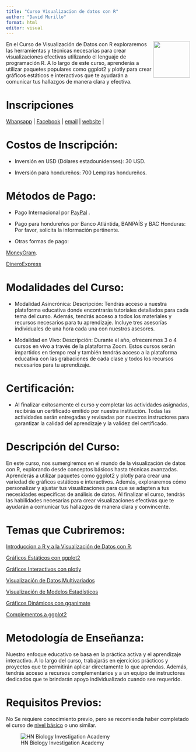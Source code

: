 ---
title: "Curso Visualizacion de datos con R"
author: "David Murillo"
format: html
editor: visual
---

[<img src="HN Cursos publicidad/HN Biology Inv Circle.jpg" align="right" width="100"/>](https://www.hnbiology.org/)

En el Curso de Visualización de Datos con R exploraremos las herramientas y técnicas necesarias para crear visualizaciones efectivas utilizando el lenguaje de programación R. A lo largo de este curso, aprenderás a utilizar paquetes populares como ggplot2 y plotly para crear gráficos estáticos e interactivos que te ayudarán a comunicar tus hallazgos de manera clara y efectiva.

# Inscripciones

<!-- Start Badges -->

| [Whapsapp](http://wa.me/+50499549551) \| [Facebook](https://www.facebook.com/Hn.Biology.Investigation?mibextid=ZbWKwL) \| [email](admi@hnbiology.org) \| [website](https://www.hnbiology.org/) \|

<!-- End Badges -->

# Costos de Inscripción:

-   Inversión en USD (Dólares estadounidenses): 30 USD.

-   Inversión para hondureños: 700 Lempiras hondureños.

# Métodos de Pago:

-   Pago Internacional por [PayPal](https://www.paypal.com/paypalme/hnbiologyinv) .

-   Pago para hondureños por Banco Atlántida, BANPAÍS y BAC Honduras: Por favor, solicita la información pertinente.

-   Otras formas de pago:

[MoneyGram](https://www.moneygram.com/mgo/us/es/send/como-enviar-dinero/enviar-en-linea/).

[DineroExpress](https://www.dineroexpress.com/WebPortalDexDigital/)

# Modalidades del Curso:

-   Modalidad Asincrónica: Descripción: Tendrás acceso a nuestra plataforma educativa donde encontrarás tutoriales detallados para cada tema del curso. Además, tendrás acceso a todos los materiales y recursos necesarios para tu aprendizaje. Incluye tres asesorías individuales de una hora cada una con nuestros asesores.

-   Modalidad en Vivo: Descripción: Durante el año, ofreceremos 3 o 4 cursos en vivo a través de la plataforma Zoom. Estos cursos serán impartidos en tiempo real y también tendrás acceso a la plataforma educativa con las grabaciones de cada clase y todos los recursos necesarios para tu aprendizaje.

# Certificación:

-  Al finalizar exitosamente el curso y completar las actividades asignadas, recibirás un certificado emitido por nuestra institución. Todas las actividades serán entregadas y revisadas por nuestros instructores para garantizar la calidad del aprendizaje y la validez del certificado.

# Descripción del Curso:

En este curso, nos sumergiremos en el mundo de la visualización de datos con R, explorando desde conceptos básicos hasta técnicas avanzadas. Aprenderás a utilizar paquetes como ggplot2 y plotly para crear una variedad de gráficos estáticos e interactivos. Además, exploraremos cómo personalizar y ajustar tus visualizaciones para que se adapten a tus necesidades específicas de análisis de datos. Al finalizar el curso, tendrás las habilidades necesarias para crear visualizaciones efectivas que te ayudarán a comunicar tus hallazgos de manera clara y convincente.

# Temas que Cubriremos:

[Introduccion a R y a la Visualización de Datos con R]().

[Gráficos Estáticos con ggplot2]()

[Gráficos Interactivos con plotly]()

[Visualización de Datos Multivariados]()

[Visualización de Modelos Estadísticos ]()

[Gráficos Dinámicos con gganimate]()

[Complementos a ggplot2]()

# Metodología de Enseñanza:

Nuestro enfoque educativo se basa en la práctica activa y el aprendizaje interactivo. A lo largo del curso, trabajarás en ejercicios prácticos y proyectos que te permitirán aplicar directamente lo que aprendas. Además, tendrás acceso a recursos complementarios y a un equipo de instructores dedicados que te brindarán apoyo individualizado cuando sea requerido.

# Requisitos Previos:

No Se requiere conocimiento previo, pero se recomienda haber completado el curso de [nivel básico](https://hn-biology-investigation.github.io/TemarioCursoAnalisisEstadisticoBasico/) o uno similar.

![HN Biology Investigation Academy](HN%20Cursos%20publicidad/HN%20Biology%20Inv%20large.jpg)
